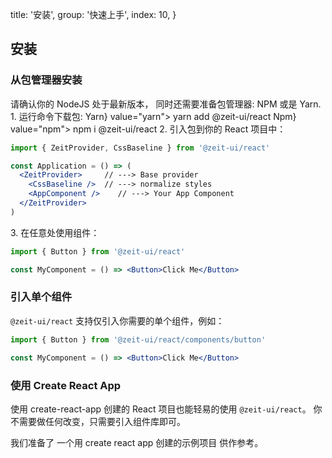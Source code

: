 
  title: '安装',
  group: '快速上手',
  index: 10,
}

## 安装

### 从包管理器安装

<Note>
请确认你的 <Link href="https://nodejs.org/en/download/">NodeJS</Link> 处于最新版本，
同时还需要准备包管理器: <Link href="https://www.npmjs.com/">NPM</Link> 或是 <Link href="https://yarnpkg.com/">Yarn</Link>.
</Note>
<Spacer y={1} />
<Dot type="success" /> 1. 运行命令下载包:
<Spacer y={.8} />
<Tabs initialValue="yarn" style={{ width: '90%', margin: '0 auto' }}>
  <Tabs.Item label={<span><Spacer x={.3} inline />Yarn<Spacer x={.3} inline /></span>} value="yarn">
    <Spacer y={.6} />
    <Snippet width="400px">yarn add @zeit-ui/react</Snippet>
  </Tabs.Item>
  <Tabs.Item label={<span><Spacer x={.3} inline />Npm<Spacer x={.3} inline /></span>} value="npm">
    <Spacer y={.6} />
    <Snippet width="400px">npm i @zeit-ui/react</Snippet>
  </Tabs.Item>
</Tabs>
<Spacer y={1.5} />
<Dot type="success" /> 2. 引入包到你的 React 项目中：

<Display width="90%">

```jsx
import { ZeitProvider, CssBaseline } from '@zeit-ui/react'

const Application = () => (
  <ZeitProvider>     // ---> Base provider
    <CssBaseline />  // ---> normalize styles
    <AppComponent />    // ---> Your App Component
  </ZeitProvider>
)
```

</Display>

<Spacer y={1.5} />
<Dot type="success" /> 3. 在任意处使用组件：

<Display width="90%">

```jsx
import { Button } from '@zeit-ui/react'

const MyComponent = () => <Button>Click Me</Button>
```

</Display>

<Spacer y={3} />

### 引入单个组件

`@zeit-ui/react` 支持仅引入你需要的单个组件，例如：

<Display width="90%">

```jsx
import { Button } from '@zeit-ui/react/components/button'

const MyComponent = () => <Button>Click Me</Button>
```

</Display>

<Spacer y={3} />

### 使用 Create React App

使用 <Link color target="_blank" rel="nofollow" href="https://github.com/facebook/create-react-app">create-react-app</Link> 创建的 React 项目也能轻易的使用 `@zeit-ui/react`。
你不需要做任何改变，只需要引入组件库即可。

我们准备了 <Link target="_blank" color rel="nofollow" href="https://github.com/zeit-ui/react-getting-started">一个用 create react app 创建的示例项目</Link> 供作参考。



